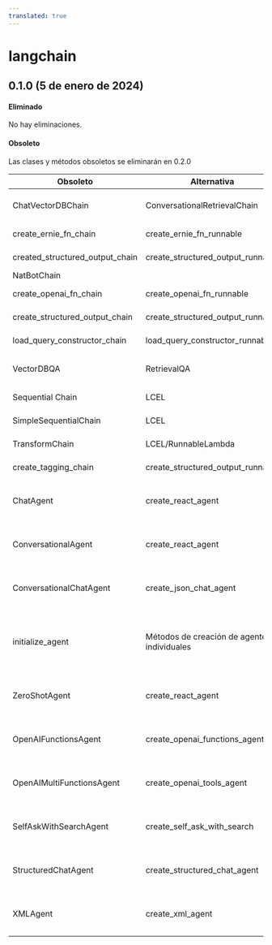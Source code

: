 ```yaml
---
translated: true
---
```


# langchain

## 0.1.0 (5 de enero de 2024)

#### Eliminado

No hay eliminaciones.

#### Obsoleto

Las clases y métodos obsoletos se eliminarán en 0.2.0

| Obsoleto                 | Alternativa                       | Razón                                         |
|---------------------------------|-----------------------------------|------------------------------------------------|
| ChatVectorDBChain               | ConversationalRetrievalChain      | Más general para todos los recuperadores      |
| create_ernie_fn_chain           | create_ernie_fn_runnable          | Usar LCEL debajo                              |
| created_structured_output_chain | create_structured_output_runnable | Usar LCEL debajo                              |
| NatBotChain                     |                                   | No se usa                                     |
| create_openai_fn_chain          | create_openai_fn_runnable         | Usar LCEL debajo                              |
| create_structured_output_chain  | create_structured_output_runnable | Usar LCEL debajo                              |
| load_query_constructor_chain    | load_query_constructor_runnable   | Usar LCEL debajo                              |
| VectorDBQA                      | RetrievalQA                       | Más general para todos los recuperadores      |
| Sequential Chain                | LCEL                              | Obsoleto por LCEL                             |
| SimpleSequentialChain           | LCEL                              | Obsoleto por LCEL                             |
| TransformChain                  | LCEL/RunnableLambda               | Obsoleto por LCEL                             |
| create_tagging_chain            | create_structured_output_runnable | Usar LCEL debajo                              |
| ChatAgent                       | create_react_agent                | Usar el constructor LCEL sobre una clase     |
| ConversationalAgent             | create_react_agent                | Usar el constructor LCEL sobre una clase     |
| ConversationalChatAgent         | create_json_chat_agent            | Usar el constructor LCEL sobre una clase     |
| initialize_agent                | Métodos de creación de agentes individuales | Los métodos de creación de agentes individuales son más claros |
| ZeroShotAgent                   | create_react_agent                | Usar el constructor LCEL sobre una clase     |
| OpenAIFunctionsAgent            | create_openai_functions_agent     | Usar el constructor LCEL sobre una clase     |
| OpenAIMultiFunctionsAgent       | create_openai_tools_agent         | Usar el constructor LCEL sobre una clase     |
| SelfAskWithSearchAgent          | create_self_ask_with_search       | Usar el constructor LCEL sobre una clase     |
| StructuredChatAgent             | create_structured_chat_agent      | Usar el constructor LCEL sobre una clase     |
| XMLAgent                        | create_xml_agent                  | Usar el constructor LCEL sobre una clase     |
